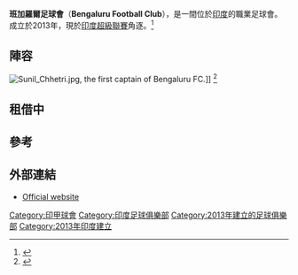 {{TA
|1=zh:邦加羅爾;zh-hans:班加罗尔;zh-hant:班加羅爾;zh-tw:邦加羅爾
|2=zh-hans:卡纳塔克;zh-hant:卡納塔克; zh-tw:卡納塔卡;
}}
{{Infobox football club
| clubname    = 班加羅爾
| image       = FC Bengaluru.png
| image_size  = 180
| fullname    = Bengaluru Football Club
| nickname    = The Blues
| founded     = {{start date and years ago|2013|7|20|df=yes}}<ref name=JSWLaunch>{{cite web|title=JSW Sports launches Bengaluru FC|url=http://i-league.org/?p=7088|work=I-League|accessdate=1 August 2013|deadurl=yes|archiveurl=https://web.archive.org/web/20131203033708/http://i-league.org/?p=7088|archivedate=2013年12月3日}}</ref>
| dissolved   =
| ground      = {{nobreak|[[Sree_Kanteerava_Stadium|Sree Kanteerava Stadium]]}},<br />[[班加羅爾|班加羅爾]][[卡納塔克邦|卡納塔克邦]]
| capacity    = 24,000人
| owntitle    = 擁用者
| owner       = [[JSW_Group|JSW Group]]
| chrtitle    = 主席
| chairman    = Parth Jindal
| mgrtitle    = 領隊
| manager     = [[Ashley_Westwood_(footballer_born_1976)|Ashley Westwood]]
| league      = [[印度超級聯賽|印度超級聯賽]]
| season      = 2020–21
| position    = 印度超，第 7 位
| website     = http://www.bengalurufc.com/
| pattern_la1 = _whiteborder
| pattern_b1  =_collarwhite
| pattern_ra1 = _whiteborder
| pattern_sh1 =
| pattern_so1 =
| leftarm1    =0000FF
| body1       = 0000FF
| rightarm1   =0000FF
| shorts1     = 0000FF
| socks1      = 0000FF
 | pattern_la2 = _bluelowerthin
 | pattern_b2  =_thinbluesides
 | pattern_ra2 = _bluelowerthin
 | pattern_sh2 =
 | pattern_so2 =
 | leftarm2    =FF0000
 | body2       =
 | rightarm2   =FF0000
 | shorts2     = FF0000
 | socks2      = FF0000
 | pattern_la3 = _whiteborder
 | pattern_b3  = _collarwhite
 | pattern_ra3 = _whiteborder
 | pattern_sh3 =
 | pattern_so3 =
 | leftarm3=FF5F00
 |body3=FF5F00
 |rightarm3=FF5F00
 |shorts3=000000
 |socks3=000000
}}

'''班加羅爾足球會'''（'''Bengaluru Football Club'''），是一間位於[[印度|印度]]的職業足球會。成立於2013年，現於[[印度超級聯賽|印度超級聯賽]]角逐。<ref>{{cite web|title=特稿︰朗尼撐起班加羅爾|url=http://hk.apple.nextmedia.com/sports/art/20150526/19160382|website=蘋果日報|accessdate=2015-05-27|archive-date=2015-05-30|archive-url=https://web.archive.org/web/20150530065712/http://hk.apple.nextmedia.com/sports/art/20150526/19160382|dead-url=no}}</ref>

== 陣容 ==
[[File:Sunil_Chhetri.jpg|thumb]], the first captain of Bengaluru FC.]]
{{Updated|2015年6月3日}}<ref>{{cite web|title=Squad|url=http://www.bengalurufc.com/goalkeepers.php|website=Bengaluru Football Club|accessdate=12 December 2014|deadurl=yes|archiveurl=https://web.archive.org/web/20141213024159/http://www.bengalurufc.com/goalkeepers.php|archivedate=2014年12月13日}}</ref>
{{Fs start}}
{{Fs player|no=1|nat=India|pos=GK|name=[[Pawan_Kumar_(footballer)|Pawan Kumar]]}}
{{Fs player|no=2|nat=India|pos=DF|name=[[Nanjangud_Shivananju_Manju|Nanjangud Shivananju Manju]]}}
{{Fs player|no=3|nat=India|pos=DF|name=[[Vishal_Kumar|Vishal Kumar]]}}
{{Fs player|no=4|nat=Kenya|pos=DF|name=[[Curtis_Osano|Curtis Osano]]}}
{{Fs player|no=5|nat=India|pos=DF|name=[[Gurtej_Singh|Gurtej Singh]]}}
{{Fs player|no=6|nat=England|pos=DF|name=[[John_Johnson_(footballer)|John Johnson]]}}
{{Fs player|no=8|nat=India|pos=MF|name=[[Malemngamba_Meetei|Malemngamba Meetei]]}}
{{Fs player|no=9|nat=India|pos=FW|name=[[Robin_Singh_(footballer)|Robin Singh]]}}
{{Fs player|no=10|nat=England|pos=MF|name=[[Josh_Walker|Josh Walker]]}}
{{Fs player|no=11|nat=India|pos=FW|name=[[Sunil_Chhetri|Sunil Chhetri]]|other=[[Captain_(association_football)|captain]]}}
{{Fs player|no=12|nat=India|pos=MF|name=[[Thoi_Singh|Thoi Singh]]}}
{{Fs player|no=13|nat=India|pos=DF|name=[[Rino_Anto|Rino Anto]]}}
{{Fs player|no=14|nat=India|pos=MF|name=[[Eugeneson_Lyngdoh|Eugeneson Lyngdoh]]}}
{{Fs player|no=15|nat=India|pos=MF|name=[[Darren_Caldeira|Darren Caldeira]]}}
{{Fs player|no=16|nat=India|pos=MF|name=[[Shankar_Sampingiraj|Shankar Sampingiraj]]}}
{{Fs mid}}
{{Fs player|no=17|nat=India|pos=FW|name=[[Karan_Sawhney|Karan Sawhney]]}}
{{Fs player|no=18|nat=India|pos=MF|name=[[Beikhokhei_Beingaichho|Beikhokhei Beingaichho]]}}
{{Fs player|no=19|nat=India|pos=MF|name=[[Siam_Hanghal|Siam Hanghal]]}}
{{Fs player|no=20|nat=India|pos=DF|name=[[Keegan_Pereira|Keegan Pereira]]}}
{{Fs player|no=21|nat=India|pos=FW|name=[[Udanta_Singh|Udanta Singh]]}}
{{Fs player|no=23|nat=India|pos=DF|name=[[Lalchhuan_Mawia|Lalchhuan Mawia]]}}
{{Fs player|no=24|nat=India|pos=DF|name=Manpreet Singh}}
{{Fs player|no=25|nat=India|pos=GK|name=[[Soram_Anganba|Soram Anganba]]}}
{{Fs player|no=28|nat=India|pos=GK|name=[[Lalthuammawia_Ralte|Lalthuammawia Ralte]]}}
{{Fs player|no=30|nat=India|pos=GK|name=Ricardo Cardozo}}
{{Fs player|no=31|nat=India|pos=FW|name=[[C.K._Vineeth|C.K. Vineeth]]}}
{{Fs player|no=32|nat=India|pos=MF|name=[[Shilton_D'Silva|Shilton D'Silva]]}}
{{Fs player|no=—|nat=India|pos=FW|name=[[Seminlen_Doungel|Seminlen Doungel]]}}
{{Fs player|no=—|nat=PRK|pos=FW|name=[[金成勇|金成勇]]}}
{{Fs end}}

==租借中==
{{Fs start}}
{{Fs player|no=32|nat=India|pos=MF|name=[[Shilton_D'Silva|Shilton D'Silva]]|other=on loan at [[Mumbai_F.C.|Mumbai]]}}
{{Fs end}}

==參考==
{{reflist}}

==外部連結==
* [http://www.bengalurufc.com/ Official website] {{Wayback|url=http://www.bengalurufc.com/ |date=20150623064604 }}

[[Category:印甲球會|Category:印甲球會]]
[[Category:印度足球俱樂部|Category:印度足球俱樂部]]
[[Category:2013年建立的足球俱樂部|Category:2013年建立的足球俱樂部]]
[[Category:2013年印度建立|Category:2013年印度建立]]